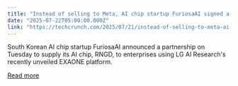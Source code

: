 ```yaml
---
title: "Instead of selling to Meta, AI chip startup FuriosaAI signed a huge customer"
date: "2025-07-22T05:00:00.000Z"
link: "https://techcrunch.com/2025/07/21/instead-of-selling-to-meta-ai-chip-startup-furiosaai-signed-a-huge-customer/"
---
```


South Korean AI chip startup FuriosaAI announced a partnership on Tuesday to supply its AI chip, RNGD, to enterprises using LG AI Research's recently unveiled EXAONE platform.

[Read more](https://techcrunch.com/2025/07/21/instead-of-selling-to-meta-ai-chip-startup-furiosaai-signed-a-huge-customer/)
